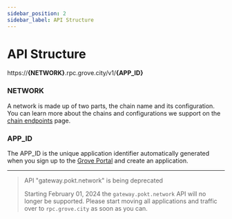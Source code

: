 ```yaml
---
sidebar_position: 2
sidebar_label: API Structure
---
```



# API Structure

https://**\{NETWORK\}**.rpc.grove.city/v1/**\{APP_ID\}**

### **NETWORK**

A network is made up of two parts, the chain name and its configuration. You can learn more about the chains and configurations we support on the [chain endpoints](/grove-api/getting-started/chain-endpoints) page.

### APP_ID

The APP_ID is the unique application identifier automatically generated when you sign up to the [Grove Portal](https://portal.grove.city) and create an application.

---

> API "gateway.pokt.network" is being deprecated
>
> Starting February 01, 2024 the `gateway.pokt.network` API will no longer be supported. Please start moving all applications and traffic over to `rpc.grove.city` as soon as you can.
